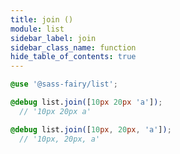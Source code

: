 ```yaml
---
title: join ()
module: list
sidebar_label: join
sidebar_class_name: function
hide_table_of_contents: true
---
```


<DocPage fieldName="join" fieldType="function" spec={Spec} />

```scss
@use '@sass-fairy/list';

@debug list.join([10px 20px 'a']);
  // '10px 20px a'

@debug list.join([10px, 20px, 'a']);
  // '10px, 20px, a'
```
